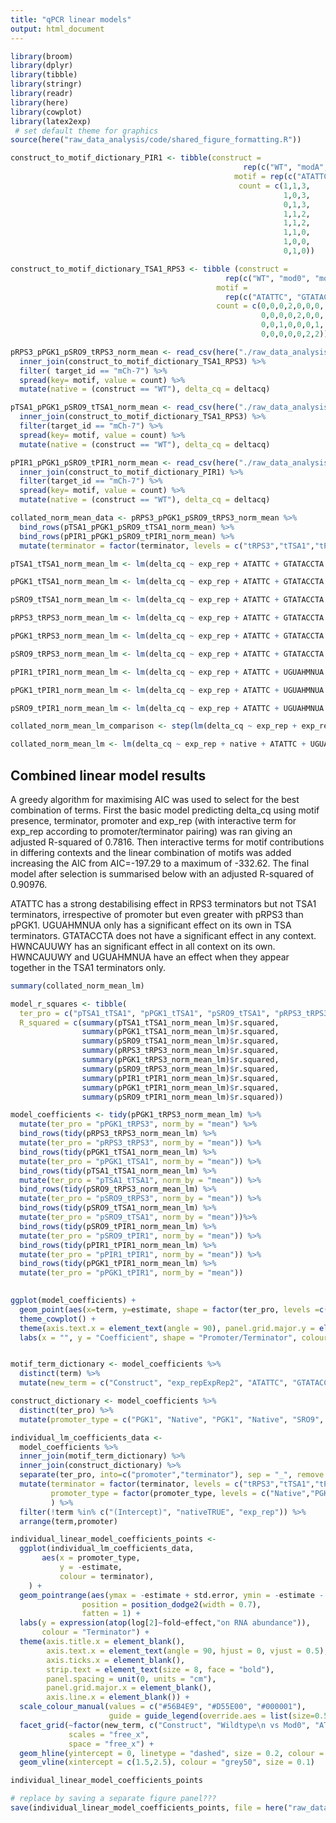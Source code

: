 ```yaml
---
title: "qPCR linear models"
output: html_document
---
```


```r
library(broom)
library(dplyr)
library(tibble)
library(stringr)
library(readr)
library(here)
library(cowplot)
library(latex2exp)
 # set default theme for graphics
source(here("raw_data_analysis/code/shared_figure_formatting.R"))

construct_to_motif_dictionary_PIR1 <- tibble(construct = 
                                                    rep(c("WT", "modA", "modB", "modC", "modD", "modE", "modF", "modG"), each = 3), 
                                                  motif = rep(c("ATATTC","UGUAHMNUA","HWNCAUUWY"), times = 8), 
                                                   count = c(1,1,3,
                                                             1,0,3,
                                                             0,1,3,
                                                             1,1,2,
                                                             1,1,2,
                                                             1,1,0,
                                                             1,0,0,
                                                             0,1,0))

construct_to_motif_dictionary_TSA1_RPS3 <- tibble (construct = 
                                                rep(c("WT", "mod0", "modA", "modB", "modC", "modD", "modE"), times = 4), 
                                              motif = 
                                                rep(c("ATATTC", "GTATACCTA","UGUAHMNUA","HWNCAUUWY"), each = 7), 
                                              count = c(0,0,0,2,0,0,0,
                                                        0,0,0,0,2,0,0,
                                                        0,0,1,0,0,0,1,
                                                        0,0,0,0,0,2,2))

pRPS3_pPGK1_pSRO9_tRPS3_norm_mean <- read_csv(here("./raw_data_analysis/data/norm_qpcr/motif_context_dependence/pRPS3_pPGK1_pSRO9_tRPS3_deltacq_platesnorm_summarise.csv")) %>%
  inner_join(construct_to_motif_dictionary_TSA1_RPS3) %>%
  filter( target_id == "mCh-7") %>%
  spread(key= motif, value = count) %>%
  mutate(native = (construct == "WT"), delta_cq = deltacq)

pTSA1_pPGK1_pSRO9_tTSA1_norm_mean <- read_csv(here("./raw_data_analysis/data/norm_qpcr/motif_context_dependence/pTSA1_pPGK1_pSRO9_tTSA1_deltacq_platesnorm_summarise.csv")) %>%
  inner_join(construct_to_motif_dictionary_TSA1_RPS3) %>%
  filter(target_id == "mCh-7") %>%
  spread(key= motif, value = count) %>%
  mutate(native = (construct == "WT"), delta_cq = deltacq)

pPIR1_pPGK1_pSRO9_tPIR1_norm_mean <- read_csv(here("./raw_data_analysis/data/norm_qpcr/motif_context_dependence/pPIR1_pPGK1_pSRO9_tPIR1_deltacq_platesnorm_summarise.csv")) %>%
  inner_join(construct_to_motif_dictionary_PIR1) %>%
  filter(target_id == "mCh-7") %>%
  spread(key= motif, value = count) %>%
  mutate(native = (construct == "WT"), delta_cq = deltacq)

collated_norm_mean_data <- pRPS3_pPGK1_pSRO9_tRPS3_norm_mean %>%
  bind_rows(pTSA1_pPGK1_pSRO9_tTSA1_norm_mean) %>%
  bind_rows(pPIR1_pPGK1_pSRO9_tPIR1_norm_mean) %>%
  mutate(terminator = factor(terminator, levels = c("tRPS3","tTSA1","tPIR1")))

```

```r

pTSA1_tTSA1_norm_mean_lm <- lm(delta_cq ~ exp_rep + ATATTC + GTATACCTA + UGUAHMNUA + HWNCAUUWY + HWNCAUUWY:UGUAHMNUA + native, pTSA1_pPGK1_pSRO9_tTSA1_norm_mean %>% filter(promoter == "pTSA1"))

pPGK1_tTSA1_norm_mean_lm <- lm(delta_cq ~ exp_rep + ATATTC + GTATACCTA + UGUAHMNUA + HWNCAUUWY + HWNCAUUWY:UGUAHMNUA + native, pTSA1_pPGK1_pSRO9_tTSA1_norm_mean %>% filter(promoter == "pPGK1"))

pSRO9_tTSA1_norm_mean_lm <- lm(delta_cq ~ exp_rep + ATATTC + GTATACCTA + UGUAHMNUA + HWNCAUUWY + HWNCAUUWY:UGUAHMNUA + native, pTSA1_pPGK1_pSRO9_tTSA1_norm_mean %>% filter(promoter == "pSRO9"))

pRPS3_tRPS3_norm_mean_lm <- lm(delta_cq ~ exp_rep + ATATTC + GTATACCTA + UGUAHMNUA + HWNCAUUWY + HWNCAUUWY:UGUAHMNUA + native, pRPS3_pPGK1_pSRO9_tRPS3_norm_mean %>% filter(promoter == "pRPS3"))

pPGK1_tRPS3_norm_mean_lm <- lm(delta_cq ~ exp_rep + ATATTC + GTATACCTA + UGUAHMNUA + HWNCAUUWY + HWNCAUUWY:UGUAHMNUA + native, pRPS3_pPGK1_pSRO9_tRPS3_norm_mean %>% filter(promoter == "pPGK1"))

pSRO9_tRPS3_norm_mean_lm <- lm(delta_cq ~ exp_rep + ATATTC + GTATACCTA + UGUAHMNUA + HWNCAUUWY + HWNCAUUWY:UGUAHMNUA + native, pRPS3_pPGK1_pSRO9_tRPS3_norm_mean %>% filter(promoter == "pSRO9"))

pPIR1_tPIR1_norm_mean_lm <- lm(delta_cq ~ exp_rep + ATATTC + UGUAHMNUA + HWNCAUUWY + HWNCAUUWY:UGUAHMNUA + native, pPIR1_pPGK1_pSRO9_tPIR1_norm_mean %>% filter(promoter == "pPIR1"))

pPGK1_tPIR1_norm_mean_lm <- lm(delta_cq ~ exp_rep + ATATTC + UGUAHMNUA + HWNCAUUWY + HWNCAUUWY:UGUAHMNUA + native, pPIR1_pPGK1_pSRO9_tPIR1_norm_mean %>% filter(promoter == "pPGK1"))

pSRO9_tPIR1_norm_mean_lm <- lm(delta_cq ~ exp_rep + ATATTC + UGUAHMNUA + HWNCAUUWY + HWNCAUUWY:UGUAHMNUA + native, pPIR1_pPGK1_pSRO9_tPIR1_norm_mean %>% filter(promoter == "pSRO9"))

collated_norm_mean_lm_comparison <- step(lm(delta_cq ~ exp_rep + exp_rep:promoter + exp_rep:terminator + native + ATATTC + GTATACCTA + UGUAHMNUA + HWNCAUUWY + UGUAHMNUA:HWNCAUUWY + terminator + promoter, collated_norm_mean_data), delta_cq ~ exp_rep + exp_rep:promoter + exp_rep:terminator + native + ATATTC + GTATACCTA + UGUAHMNUA + HWNCAUUWY + HWNCAUUWY:UGUAHMNUA + terminator + promoter + terminator:ATATTC + promoter:ATATTC + terminator:GTATACCTA + promoter:GTATACCTA + terminator:UGUAHMNUA + promoter:UGUAHMNUA + terminator:HWNCAUUWY + promoter:HWNCAUUWY + HWNCAUUWY:UGUAHMNUA:terminator + HWNCAUUWY:UGUAHMNUA:promoter + native:terminator + native:promoter)

collated_norm_mean_lm <- lm(delta_cq ~ exp_rep + native + ATATTC + UGUAHMNUA + HWNCAUUWY + GTATACCTA + terminator + promoter + exp_rep:promoter + exp_rep:terminator + UGUAHMNUA:HWNCAUUWY + ATATTC:terminator + UGUAHMNUA:promoter + ATATTC:promoter + native:promoter + UGUAHMNUA:terminator + HWNCAUUWY:terminator + HWNCAUUWY:promoter + UGUAHMNUA:HWNCAUUWY:terminator + UGUAHMNUA:HWNCAUUWY:promoter, collated_norm_mean_data)
```

## Combined linear model results
A greedy algorithm for maximising AIC was used to select for the best combination of terms. First the basic model predicting delta_cq using motif presence, terminator, promoter and exp_rep (with interactive term for exp_rep according to promoter/terminator pairing) was ran giving an adjusted R-squared of 0.7816. Then interactive terms for motif contributions in differing contexts and the linear combination of motifs was added increasing the AIC from  AIC=-197.29 to a maximum of -332.62. The final model after selection is summarised below with an adjusted R-squared of 0.90976.

ATATTC has a strong destabilising effect in RPS3 terminators but not TSA1 terminators, irrespective of promoter but even greater with pRPS3 than pPGK1. UGUAHMNUA only has a significant effect on its own in TSA terminators. GTATACCTA does not have a significant effect in any context. HWNCAUUWY has an significant effect in all context on its own. HWNCAUUWY and UGUAHMNUA have an effect when they appear together in the TSA1 terminators only.
```r
summary(collated_norm_mean_lm)
```

```r

model_r_squares <- tibble(
  ter_pro = c("pTSA1_tTSA1", "pPGK1_tTSA1", "pSRO9_tTSA1", "pRPS3_tRPS3", "pPGK1_tRPS3", "pSRO9_tRPS3", "pPIR1_tPIR1", "pPGK1_tPIR1", "pSRO9_tPIR1"),
  R_squared = c(summary(pTSA1_tTSA1_norm_mean_lm)$r.squared,
                summary(pPGK1_tTSA1_norm_mean_lm)$r.squared,
                summary(pSRO9_tTSA1_norm_mean_lm)$r.squared,
                summary(pRPS3_tRPS3_norm_mean_lm)$r.squared,
                summary(pPGK1_tRPS3_norm_mean_lm)$r.squared,
                summary(pSRO9_tRPS3_norm_mean_lm)$r.squared,
                summary(pPIR1_tPIR1_norm_mean_lm)$r.squared,
                summary(pPGK1_tPIR1_norm_mean_lm)$r.squared,
                summary(pSRO9_tPIR1_norm_mean_lm)$r.squared))

model_coefficients <- tidy(pPGK1_tRPS3_norm_mean_lm) %>%
  mutate(ter_pro = "pPGK1_tRPS3", norm_by = "mean") %>%
  bind_rows(tidy(pRPS3_tRPS3_norm_mean_lm) %>%
  mutate(ter_pro = "pRPS3_tRPS3", norm_by = "mean")) %>%
  bind_rows(tidy(pPGK1_tTSA1_norm_mean_lm) %>%
  mutate(ter_pro = "pPGK1_tTSA1", norm_by = "mean")) %>%
  bind_rows(tidy(pTSA1_tTSA1_norm_mean_lm) %>%
  mutate(ter_pro = "pTSA1_tTSA1", norm_by = "mean")) %>%
  bind_rows(tidy(pSRO9_tRPS3_norm_mean_lm) %>%
  mutate(ter_pro = "pSRO9_tRPS3", norm_by = "mean")) %>%
  bind_rows(tidy(pSRO9_tTSA1_norm_mean_lm) %>%
  mutate(ter_pro = "pSRO9_tTSA1", norm_by = "mean"))%>%
  bind_rows(tidy(pSRO9_tPIR1_norm_mean_lm) %>%
  mutate(ter_pro = "pSRO9_tPIR1", norm_by = "mean")) %>%
  bind_rows(tidy(pPIR1_tPIR1_norm_mean_lm) %>%
  mutate(ter_pro = "pPIR1_tPIR1", norm_by = "mean")) %>%
  bind_rows(tidy(pPGK1_tPIR1_norm_mean_lm) %>%
  mutate(ter_pro = "pPGK1_tPIR1", norm_by = "mean"))
  

ggplot(model_coefficients) +
  geom_point(aes(x=term, y=estimate, shape = factor(ter_pro, levels =c("pRPS3_tRPS3", "pTSA1_tTSA1", "pPGK1_tRPS3", "pPGK1_tTSA1")), colour = (p.value < 0.05)), position = position_jitter(width = 0.1)) +
  theme_cowplot() +
  theme(axis.text.x = element_text(angle = 90), panel.grid.major.y = element_line(size = 0.1)) +
  labs(x = "", y = "Coefficient", shape = "Promoter/Terminator", colour = "Significant")


motif_term_dictionary <- model_coefficients %>% 
  distinct(term) %>%
  mutate(new_term = c("Construct", "exp_repExpRep2", "ATATTC", "GTATACCTA", "TGTAHMNTA", "HWNCATTWY", "Wildtype\n vs Mod0", "TGTAHMNTA\n+\nHWNCATTWY"))

construct_dictionary <- model_coefficients %>% 
  distinct(ter_pro) %>%
  mutate(promoter_type = c("PGK1", "Native", "PGK1", "Native", "SRO9", "SRO9", "SRO9", "Native", "PGK1"))

individual_lm_coefficients_data <- 
  model_coefficients %>% 
  inner_join(motif_term_dictionary) %>%
  inner_join(construct_dictionary) %>%
  separate(ter_pro, into=c("promoter","terminator"), sep = "_", remove = FALSE) %>%
  mutate(terminator = factor(terminator, levels = c("tRPS3","tTSA1","tPIR1")),
         promoter_type = factor(promoter_type, levels = c("Native","PGK1","SRO9"))
         ) %>% 
  filter(!term %in% c("(Intercept)", "nativeTRUE", "exp_rep")) %>%
  arrange(term,promoter)

individual_linear_model_coefficients_points <- 
  ggplot(individual_lm_coefficients_data,
       aes(x = promoter_type, 
           y = -estimate, 
           colour = terminator),
    ) +
  geom_pointrange(aes(ymax = -estimate + std.error, ymin = -estimate - std.error),
                position = position_dodge2(width = 0.7),
                fatten = 1) +
  labs(y = expression(atop(log[2]~fold~effect,"on RNA abundance")), 
       colour = "Terminator") +
  theme(axis.title.x = element_blank(),
        axis.text.x = element_text(angle = 90, hjust = 0, vjust = 0.5),
        axis.ticks.x = element_blank(),
        strip.text = element_text(size = 8, face = "bold"),
        panel.spacing = unit(0, units = "cm"),
        panel.grid.major.x = element_blank(),
        axis.line.x = element_blank()) +
  scale_colour_manual(values = c("#56B4E9", "#D55E00", "#000001"),
                      guide = guide_legend(override.aes = list(size=0.5))) +
  facet_grid(~factor(new_term, c("Construct", "Wildtype\n vs Mod0", "ATATTC", "GTATACCTA", "TGTAHMNTA", "HWNCATTWY", "TGTAHMNTA\n+\nHWNCATTWY")), 
             scales = "free_x", 
             space = "free_x") +
  geom_hline(yintercept = 0, linetype = "dashed", size = 0.2, colour = "black")  +
  geom_vline(xintercept = c(1.5,2.5), colour = "grey50", size = 0.1)

individual_linear_model_coefficients_points

# replace by saving a separate figure panel???
save(individual_linear_model_coefficients_points, file = here("raw_data_analysis/data/motif_multi_context_coefficient.Rdata"))

```